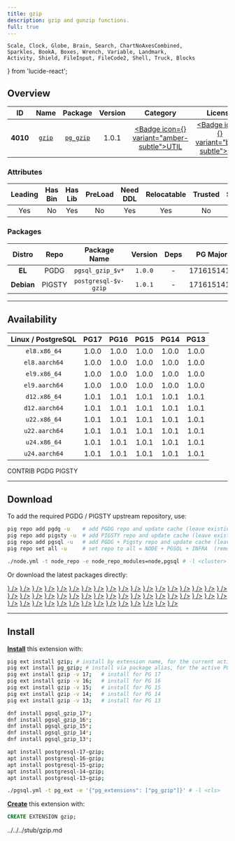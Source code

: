 ```yaml
---
title: gzip
description: gzip and gunzip functions.
full: true
---
```


    Scale, Clock, Globe, Brain, Search, ChartNoAxesCombined,
    Sparkles, BookA, Boxes, Wrench, Variable, Landmark,
    Activity, Shield, FileInput, FileCode2, Shell, Truck, Blocks
} from 'lucide-react';

## Overview

| <TooltipIconButton tooltip="Extension unique identifier" side="top">ID</TooltipIconButton> | <TooltipIconButton tooltip="Extension name" side="top">Name</TooltipIconButton> | <TooltipIconButton tooltip="Package name for installation" side="top">Package</TooltipIconButton> | <TooltipIconButton tooltip="Latest available extension version" side="top">Version</TooltipIconButton> | <TooltipIconButton tooltip="Extension category" side="top">Category</TooltipIconButton> | <TooltipIconButton tooltip="Open source license" side="top">License</TooltipIconButton> | <TooltipIconButton tooltip="Programming language" side="top">Lang</TooltipIconButton> |
|:--------:|:--------:|:----------:|:--------------:|:---------------------------------------:|:------------------------------------------------------:|:----:|
| **4010** | [`gzip`](https://github.com/pramsey/pgsql-gzip) | [`pg_gzip`](/ext/gzip) | 1.0.1 | <a href="/ext/util" className="no-underline"><Badge icon={<Wrench />} variant="amber-subtle">UTIL</Badge></a> | <a href="/ext/list/license#mit" className="no-underline"><Badge icon={<Scale />} variant="blue-subtle">MIT</Badge></a> | <a href="/ext/list/lang#c"><Badge icon={<FileCode2 />} variant="blue-subtle">C</Badge></a> |

### Attributes

| <TooltipIconButton tooltip="The Primary Leading extension in the Package" side="top">Leading</TooltipIconButton> | <TooltipIconButton tooltip="Contains binary utils" side="top">Has Bin</TooltipIconButton> | <TooltipIconButton tooltip="Contains .so shared library files" side="top">Has Lib</TooltipIconButton> | <TooltipIconButton tooltip="Requires preloading via shared_preload_libraries" side="top">PreLoad</TooltipIconButton> | <TooltipIconButton tooltip="Requires CREATE EXTENSION DDL command" side="top">Need DDL</TooltipIconButton> | <TooltipIconButton tooltip="Can be installed in any schema" side="top">Relocatable</TooltipIconButton> | <TooltipIconButton tooltip="Can be created by non-superuser" side="top">Trusted</TooltipIconButton> | <TooltipIconButton tooltip="Schemas used by this extension" side="top">Schemas</TooltipIconButton> |
|:-------:|:-------:|:-------:|:-------:|:--------:|:-----------:|:-------:|:-------:|
| Yes | No | Yes | No | Yes | Yes | No | - |

### Packages

| <TooltipIconButton tooltip="Linux distribution family, EL or Debian" side="top">Distro</TooltipIconButton> | <TooltipIconButton tooltip="Package repository" side="top">Repo</TooltipIconButton> | <TooltipIconButton tooltip="The RPM/DEB Package Name Pattern (replace $v with real pg major)" side="top">Package Name</TooltipIconButton> | <TooltipIconButton tooltip="Latest package version" side="top">Version</TooltipIconButton> | <TooltipIconButton tooltip="RPM/DEB Package dependencies" side="top">Deps</TooltipIconButton> | <TooltipIconButton tooltip="Available in these PostgreSQL Major Versions" side="top">PG Major</TooltipIconButton> |
|:----------:|:--------:|:------------------------:|:-----------:|:------------:|:------------------:|
|   **EL**   | <Badge variant="blue-subtle"><span className="font-bold">PGDG</span></Badge> | `pgsql_gzip_$v*` | `1.0.0` | - | <Badge variant="green-subtle">17</Badge><Badge variant="green-subtle">16</Badge><Badge variant="green-subtle">15</Badge><Badge variant="green-subtle">14</Badge><Badge variant="green-subtle">13</Badge> |
| **Debian** | <Badge variant="amber-subtle"><span className="font-bold">PIGSTY</span></Badge> | `postgresql-$v-gzip` | `1.0.1` | - | <Badge variant="green-subtle">17</Badge><Badge variant="green-subtle">16</Badge><Badge variant="green-subtle">15</Badge><Badge variant="green-subtle">14</Badge><Badge variant="green-subtle">13</Badge> |



------

## Availability

| <TooltipIconButton tooltip="Linux Distro Arch / PostgreSQL Major Version" side="top">Linux / PostgreSQL </TooltipIconButton> | **PG17** | **PG16** | **PG15** | **PG14** | **PG13** |
|:-----:|:-----:|:-----:|:-----:|:-----:|:-----:|
| `el8.x86_64` | <Badge variant="blue-subtle">1.0.0</Badge> | <Badge variant="blue-subtle">1.0.0</Badge> | <Badge variant="blue-subtle">1.0.0</Badge> | <Badge variant="blue-subtle">1.0.0</Badge> | <Badge variant="blue-subtle">1.0.0</Badge> |
| `el8.aarch64` | <Badge variant="amber-subtle">1.0.0</Badge> | <Badge variant="amber-subtle">1.0.0</Badge> | <Badge variant="amber-subtle">1.0.0</Badge> | <Badge variant="amber-subtle">1.0.0</Badge> | <Badge variant="amber-subtle">1.0.0</Badge> |
| `el9.x86_64` | <Badge variant="blue-subtle">1.0.0</Badge> | <Badge variant="blue-subtle">1.0.0</Badge> | <Badge variant="blue-subtle">1.0.0</Badge> | <Badge variant="blue-subtle">1.0.0</Badge> | <Badge variant="blue-subtle">1.0.0</Badge> |
| `el9.aarch64` | <Badge variant="amber-subtle">1.0.0</Badge> | <Badge variant="amber-subtle">1.0.0</Badge> | <Badge variant="amber-subtle">1.0.0</Badge> | <Badge variant="amber-subtle">1.0.0</Badge> | <Badge variant="amber-subtle">1.0.0</Badge> |
| `d12.x86_64` | <Badge variant="amber-subtle">1.0.1</Badge> | <Badge variant="amber-subtle">1.0.1</Badge> | <Badge variant="amber-subtle">1.0.1</Badge> | <Badge variant="amber-subtle">1.0.1</Badge> | <Badge variant="amber-subtle">1.0.1</Badge> |
| `d12.aarch64` | <Badge variant="amber-subtle">1.0.1</Badge> | <Badge variant="amber-subtle">1.0.1</Badge> | <Badge variant="amber-subtle">1.0.1</Badge> | <Badge variant="amber-subtle">1.0.1</Badge> | <Badge variant="amber-subtle">1.0.1</Badge> |
| `u22.x86_64` | <Badge variant="amber-subtle">1.0.1</Badge> | <Badge variant="amber-subtle">1.0.1</Badge> | <Badge variant="amber-subtle">1.0.1</Badge> | <Badge variant="amber-subtle">1.0.1</Badge> | <Badge variant="amber-subtle">1.0.1</Badge> |
| `u22.aarch64` | <Badge variant="amber-subtle">1.0.1</Badge> | <Badge variant="amber-subtle">1.0.1</Badge> | <Badge variant="amber-subtle">1.0.1</Badge> | <Badge variant="amber-subtle">1.0.1</Badge> | <Badge variant="amber-subtle">1.0.1</Badge> |
| `u24.x86_64` | <Badge variant="amber-subtle">1.0.1</Badge> | <Badge variant="amber-subtle">1.0.1</Badge> | <Badge variant="amber-subtle">1.0.1</Badge> | <Badge variant="amber-subtle">1.0.1</Badge> | <Badge variant="amber-subtle">1.0.1</Badge> |
| `u24.aarch64` | <Badge variant="amber-subtle">1.0.1</Badge> | <Badge variant="amber-subtle">1.0.1</Badge> | <Badge variant="amber-subtle">1.0.1</Badge> | <Badge variant="amber-subtle">1.0.1</Badge> | <Badge variant="amber-subtle">1.0.1</Badge> |

<Badge variant="green-subtle"><span className="font-black">CONTRIB</span></Badge> <Badge variant="blue-subtle"><span className="font-black">PGDG</span></Badge> <Badge variant="amber-subtle"><span className="font-black">PIGSTY</span></Badge>

------

## Download

To add the required PGDG / PIGSTY upstream repository, use:

```bash tab="pig"
pig repo add pgdg -u    # add PGDG repo and update cache (leave existing repos)
pig repo add pigsty -u  # add PIGSTY repo and update cache (leave existing repos)
pig repo add pgsql -u   # add PGDG + Pigsty repo and update cache (leave existing repos)
pig repo set all -u     # set repo to all = NODE + PGSQL + INFRA  (remove existing repos)
```
```bash tab="pigsty"
./node.yml -t node_repo -e node_repo_modules=node,pgsql # -l <cluster>
```

Or download the latest packages directly:

<Files>
    <Folder name="el8.x86_64">
        <a href="https://download.postgresql.org/pub/repos/yum/17/redhat/rhel-8-x86_64/pgsql_gzip_17-1.0.0-3PGDG.rhel8.x86_64.rpm"><File name="pgsql_gzip_17-1.0.0-3PGDG.rhel8.x86_64.rpm" icon={<Package className="text-emerald-500" />} /></a>
        <a href="https://download.postgresql.org/pub/repos/yum/16/redhat/rhel-8-x86_64/pgsql_gzip_16-1.0.0-2PGDG.rhel8.x86_64.rpm"><File name="pgsql_gzip_16-1.0.0-2PGDG.rhel8.x86_64.rpm" icon={<Package className="text-emerald-500" />} /></a>
        <a href="https://download.postgresql.org/pub/repos/yum/15/redhat/rhel-8-x86_64/pgsql_gzip_15-1.0.0-2PGDG.rhel8.x86_64.rpm"><File name="pgsql_gzip_15-1.0.0-2PGDG.rhel8.x86_64.rpm" icon={<Package className="text-emerald-500" />} /></a>
        <a href="https://download.postgresql.org/pub/repos/yum/14/redhat/rhel-8-x86_64/pgsql_gzip_14-1.0.0-2PGDG.rhel8.x86_64.rpm"><File name="pgsql_gzip_14-1.0.0-2PGDG.rhel8.x86_64.rpm" icon={<Package className="text-emerald-500" />} /></a>
        <a href="https://download.postgresql.org/pub/repos/yum/13/redhat/rhel-8-x86_64/pgsql_gzip_13-1.0.0-2PGDG.rhel8.x86_64.rpm"><File name="pgsql_gzip_13-1.0.0-2PGDG.rhel8.x86_64.rpm" icon={<Package className="text-emerald-500" />} /></a>
    </Folder>
    <Folder name="el8.aarch64">
        <a href="https://repo.pigsty.io/yum/pgsql/el8.aarch64/pgsql_gzip_17-1.0.0-9PIGSTY.el8.aarch64.rpm"><File name="pgsql_gzip_17-1.0.0-9PIGSTY.el8.aarch64.rpm" icon={<Package className="text-orange-500" />} /></a>
        <a href="https://repo.pigsty.io/yum/pgsql/el8.aarch64/pgsql_gzip_16-1.0.0-9PIGSTY.el8.aarch64.rpm"><File name="pgsql_gzip_16-1.0.0-9PIGSTY.el8.aarch64.rpm" icon={<Package className="text-orange-500" />} /></a>
        <a href="https://repo.pigsty.io/yum/pgsql/el8.aarch64/pgsql_gzip_15-1.0.0-9PIGSTY.el8.aarch64.rpm"><File name="pgsql_gzip_15-1.0.0-9PIGSTY.el8.aarch64.rpm" icon={<Package className="text-orange-500" />} /></a>
        <a href="https://repo.pigsty.io/yum/pgsql/el8.aarch64/pgsql_gzip_14-1.0.0-9PIGSTY.el8.aarch64.rpm"><File name="pgsql_gzip_14-1.0.0-9PIGSTY.el8.aarch64.rpm" icon={<Package className="text-orange-500" />} /></a>
        <a href="https://repo.pigsty.io/yum/pgsql/el8.aarch64/pgsql_gzip_13-1.0.0-9PIGSTY.el8.aarch64.rpm"><File name="pgsql_gzip_13-1.0.0-9PIGSTY.el8.aarch64.rpm" icon={<Package className="text-orange-500" />} /></a>
    </Folder>
    <Folder name="el9.x86_64">
        <a href="https://download.postgresql.org/pub/repos/yum/17/redhat/rhel-9-x86_64/pgsql_gzip_17-1.0.0-3PGDG.rhel9.x86_64.rpm"><File name="pgsql_gzip_17-1.0.0-3PGDG.rhel9.x86_64.rpm" icon={<Package className="text-emerald-500" />} /></a>
        <a href="https://download.postgresql.org/pub/repos/yum/16/redhat/rhel-9-x86_64/pgsql_gzip_16-1.0.0-2PGDG.rhel9.x86_64.rpm"><File name="pgsql_gzip_16-1.0.0-2PGDG.rhel9.x86_64.rpm" icon={<Package className="text-emerald-500" />} /></a>
        <a href="https://download.postgresql.org/pub/repos/yum/15/redhat/rhel-9-x86_64/pgsql_gzip_15-1.0.0-2PGDG.rhel9.x86_64.rpm"><File name="pgsql_gzip_15-1.0.0-2PGDG.rhel9.x86_64.rpm" icon={<Package className="text-emerald-500" />} /></a>
        <a href="https://download.postgresql.org/pub/repos/yum/14/redhat/rhel-9-x86_64/pgsql_gzip_14-1.0.0-2PGDG.rhel9.x86_64.rpm"><File name="pgsql_gzip_14-1.0.0-2PGDG.rhel9.x86_64.rpm" icon={<Package className="text-emerald-500" />} /></a>
        <a href="https://download.postgresql.org/pub/repos/yum/13/redhat/rhel-9-x86_64/pgsql_gzip_13-1.0.0-2PGDG.rhel9.x86_64.rpm"><File name="pgsql_gzip_13-1.0.0-2PGDG.rhel9.x86_64.rpm" icon={<Package className="text-emerald-500" />} /></a>
    </Folder>
    <Folder name="el9.aarch64">
        <a href="https://repo.pigsty.io/yum/pgsql/el9.aarch64/pgsql_gzip_17-1.0.0-4PIGSTY.el9.aarch64.rpm"><File name="pgsql_gzip_17-1.0.0-4PIGSTY.el9.aarch64.rpm" icon={<Package className="text-orange-500" />} /></a>
        <a href="https://repo.pigsty.io/yum/pgsql/el9.aarch64/pgsql_gzip_16-1.0.0-4PIGSTY.el9.aarch64.rpm"><File name="pgsql_gzip_16-1.0.0-4PIGSTY.el9.aarch64.rpm" icon={<Package className="text-orange-500" />} /></a>
        <a href="https://repo.pigsty.io/yum/pgsql/el9.aarch64/pgsql_gzip_15-1.0.0-4PIGSTY.el9.aarch64.rpm"><File name="pgsql_gzip_15-1.0.0-4PIGSTY.el9.aarch64.rpm" icon={<Package className="text-orange-500" />} /></a>
        <a href="https://repo.pigsty.io/yum/pgsql/el9.aarch64/pgsql_gzip_14-1.0.0-4PIGSTY.el9.aarch64.rpm"><File name="pgsql_gzip_14-1.0.0-4PIGSTY.el9.aarch64.rpm" icon={<Package className="text-orange-500" />} /></a>
        <a href="https://repo.pigsty.io/yum/pgsql/el9.aarch64/pgsql_gzip_13-1.0.0-4PIGSTY.el9.aarch64.rpm"><File name="pgsql_gzip_13-1.0.0-4PIGSTY.el9.aarch64.rpm" icon={<Package className="text-orange-500" />} /></a>
    </Folder>
    <Folder name="d12.x86_64">
        <a href="https://repo.pigsty.io/apt/pgsql/bookworm/pool/main/p/pgsql-gzip/postgresql-17-gzip_1.0.1-1PIGSTY~bookworm_amd64.deb"><File name="postgresql-17-gzip_1.0.1-1PIGSTY~bookworm_amd64.deb" icon={<Box className="text-emerald-500" />} /></a>
        <a href="https://repo.pigsty.io/apt/pgsql/bookworm/pool/main/p/pgsql-gzip/postgresql-16-gzip_1.0.1-1PIGSTY~bookworm_amd64.deb"><File name="postgresql-16-gzip_1.0.1-1PIGSTY~bookworm_amd64.deb" icon={<Box className="text-emerald-500" />} /></a>
        <a href="https://repo.pigsty.io/apt/pgsql/bookworm/pool/main/p/pgsql-gzip/postgresql-15-gzip_1.0.1-1PIGSTY~bookworm_amd64.deb"><File name="postgresql-15-gzip_1.0.1-1PIGSTY~bookworm_amd64.deb" icon={<Box className="text-emerald-500" />} /></a>
        <a href="https://repo.pigsty.io/apt/pgsql/bookworm/pool/main/p/pgsql-gzip/postgresql-14-gzip_1.0.1-1PIGSTY~bookworm_amd64.deb"><File name="postgresql-14-gzip_1.0.1-1PIGSTY~bookworm_amd64.deb" icon={<Box className="text-emerald-500" />} /></a>
        <a href="https://repo.pigsty.io/apt/pgsql/bookworm/pool/main/p/pgsql-gzip/postgresql-13-gzip_1.0.1-1PIGSTY~bookworm_amd64.deb"><File name="postgresql-13-gzip_1.0.1-1PIGSTY~bookworm_amd64.deb" icon={<Box className="text-emerald-500" />} /></a>
    </Folder>
    <Folder name="d12.aarch64">
        <a href="https://repo.pigsty.io/apt/pgsql/bookworm/pool/main/p/pgsql-gzip/postgresql-17-gzip_1.0.1-1PIGSTY~bookworm_arm64.deb"><File name="postgresql-17-gzip_1.0.1-1PIGSTY~bookworm_arm64.deb" icon={<Box className="text-orange-500" />} /></a>
        <a href="https://repo.pigsty.io/apt/pgsql/bookworm/pool/main/p/pgsql-gzip/postgresql-16-gzip_1.0.1-1PIGSTY~bookworm_arm64.deb"><File name="postgresql-16-gzip_1.0.1-1PIGSTY~bookworm_arm64.deb" icon={<Box className="text-orange-500" />} /></a>
        <a href="https://repo.pigsty.io/apt/pgsql/bookworm/pool/main/p/pgsql-gzip/postgresql-15-gzip_1.0.1-1PIGSTY~bookworm_arm64.deb"><File name="postgresql-15-gzip_1.0.1-1PIGSTY~bookworm_arm64.deb" icon={<Box className="text-orange-500" />} /></a>
        <a href="https://repo.pigsty.io/apt/pgsql/bookworm/pool/main/p/pgsql-gzip/postgresql-14-gzip_1.0.1-1PIGSTY~bookworm_arm64.deb"><File name="postgresql-14-gzip_1.0.1-1PIGSTY~bookworm_arm64.deb" icon={<Box className="text-orange-500" />} /></a>
        <a href="https://repo.pigsty.io/apt/pgsql/bookworm/pool/main/p/pgsql-gzip/postgresql-13-gzip_1.0.1-1PIGSTY~bookworm_arm64.deb"><File name="postgresql-13-gzip_1.0.1-1PIGSTY~bookworm_arm64.deb" icon={<Box className="text-orange-500" />} /></a>
    </Folder>
    <Folder name="u22.x86_64">
        <a href="https://repo.pigsty.io/apt/pgsql/jammy/pool/main/p/pgsql-gzip/postgresql-17-gzip_1.0.1-1PIGSTY~jammy_amd64.deb"><File name="postgresql-17-gzip_1.0.1-1PIGSTY~jammy_amd64.deb" icon={<Box className="text-emerald-500" />} /></a>
        <a href="https://repo.pigsty.io/apt/pgsql/jammy/pool/main/p/pgsql-gzip/postgresql-16-gzip_1.0.1-1PIGSTY~jammy_amd64.deb"><File name="postgresql-16-gzip_1.0.1-1PIGSTY~jammy_amd64.deb" icon={<Box className="text-emerald-500" />} /></a>
        <a href="https://repo.pigsty.io/apt/pgsql/jammy/pool/main/p/pgsql-gzip/postgresql-15-gzip_1.0.1-1PIGSTY~jammy_amd64.deb"><File name="postgresql-15-gzip_1.0.1-1PIGSTY~jammy_amd64.deb" icon={<Box className="text-emerald-500" />} /></a>
        <a href="https://repo.pigsty.io/apt/pgsql/jammy/pool/main/p/pgsql-gzip/postgresql-14-gzip_1.0.1-1PIGSTY~jammy_amd64.deb"><File name="postgresql-14-gzip_1.0.1-1PIGSTY~jammy_amd64.deb" icon={<Box className="text-emerald-500" />} /></a>
        <a href="https://repo.pigsty.io/apt/pgsql/jammy/pool/main/p/pgsql-gzip/postgresql-13-gzip_1.0.1-1PIGSTY~jammy_amd64.deb"><File name="postgresql-13-gzip_1.0.1-1PIGSTY~jammy_amd64.deb" icon={<Box className="text-emerald-500" />} /></a>
    </Folder>
    <Folder name="u22.aarch64">
        <a href="https://repo.pigsty.io/apt/pgsql/jammy/pool/main/p/pgsql-gzip/postgresql-17-gzip_1.0.1-1PIGSTY~jammy_arm64.deb"><File name="postgresql-17-gzip_1.0.1-1PIGSTY~jammy_arm64.deb" icon={<Box className="text-orange-500" />} /></a>
        <a href="https://repo.pigsty.io/apt/pgsql/jammy/pool/main/p/pgsql-gzip/postgresql-16-gzip_1.0.1-1PIGSTY~jammy_arm64.deb"><File name="postgresql-16-gzip_1.0.1-1PIGSTY~jammy_arm64.deb" icon={<Box className="text-orange-500" />} /></a>
        <a href="https://repo.pigsty.io/apt/pgsql/jammy/pool/main/p/pgsql-gzip/postgresql-15-gzip_1.0.1-1PIGSTY~jammy_arm64.deb"><File name="postgresql-15-gzip_1.0.1-1PIGSTY~jammy_arm64.deb" icon={<Box className="text-orange-500" />} /></a>
        <a href="https://repo.pigsty.io/apt/pgsql/jammy/pool/main/p/pgsql-gzip/postgresql-14-gzip_1.0.1-1PIGSTY~jammy_arm64.deb"><File name="postgresql-14-gzip_1.0.1-1PIGSTY~jammy_arm64.deb" icon={<Box className="text-orange-500" />} /></a>
        <a href="https://repo.pigsty.io/apt/pgsql/jammy/pool/main/p/pgsql-gzip/postgresql-13-gzip_1.0.1-1PIGSTY~jammy_arm64.deb"><File name="postgresql-13-gzip_1.0.1-1PIGSTY~jammy_arm64.deb" icon={<Box className="text-orange-500" />} /></a>
    </Folder>
    <Folder name="u24.x86_64">
        <a href="https://repo.pigsty.io/apt/pgsql/noble/pool/main/p/pgsql-gzip/postgresql-17-gzip_1.0.1-1PIGSTY~noble_amd64.deb"><File name="postgresql-17-gzip_1.0.1-1PIGSTY~noble_amd64.deb" icon={<Box className="text-emerald-500" />} /></a>
        <a href="https://repo.pigsty.io/apt/pgsql/noble/pool/main/p/pgsql-gzip/postgresql-16-gzip_1.0.1-1PIGSTY~noble_amd64.deb"><File name="postgresql-16-gzip_1.0.1-1PIGSTY~noble_amd64.deb" icon={<Box className="text-emerald-500" />} /></a>
        <a href="https://repo.pigsty.io/apt/pgsql/noble/pool/main/p/pgsql-gzip/postgresql-15-gzip_1.0.1-1PIGSTY~noble_amd64.deb"><File name="postgresql-15-gzip_1.0.1-1PIGSTY~noble_amd64.deb" icon={<Box className="text-emerald-500" />} /></a>
        <a href="https://repo.pigsty.io/apt/pgsql/noble/pool/main/p/pgsql-gzip/postgresql-14-gzip_1.0.1-1PIGSTY~noble_amd64.deb"><File name="postgresql-14-gzip_1.0.1-1PIGSTY~noble_amd64.deb" icon={<Box className="text-emerald-500" />} /></a>
        <a href="https://repo.pigsty.io/apt/pgsql/noble/pool/main/p/pgsql-gzip/postgresql-13-gzip_1.0.1-1PIGSTY~noble_amd64.deb"><File name="postgresql-13-gzip_1.0.1-1PIGSTY~noble_amd64.deb" icon={<Box className="text-emerald-500" />} /></a>
    </Folder>
    <Folder name="u24.aarch64">
        <a href="https://repo.pigsty.io/apt/pgsql/noble/pool/main/p/pgsql-gzip/postgresql-17-gzip_1.0.1-1PIGSTY~noble_arm64.deb"><File name="postgresql-17-gzip_1.0.1-1PIGSTY~noble_arm64.deb" icon={<Box className="text-orange-500" />} /></a>
        <a href="https://repo.pigsty.io/apt/pgsql/noble/pool/main/p/pgsql-gzip/postgresql-16-gzip_1.0.1-1PIGSTY~noble_arm64.deb"><File name="postgresql-16-gzip_1.0.1-1PIGSTY~noble_arm64.deb" icon={<Box className="text-orange-500" />} /></a>
        <a href="https://repo.pigsty.io/apt/pgsql/noble/pool/main/p/pgsql-gzip/postgresql-15-gzip_1.0.1-1PIGSTY~noble_arm64.deb"><File name="postgresql-15-gzip_1.0.1-1PIGSTY~noble_arm64.deb" icon={<Box className="text-orange-500" />} /></a>
        <a href="https://repo.pigsty.io/apt/pgsql/noble/pool/main/p/pgsql-gzip/postgresql-14-gzip_1.0.1-1PIGSTY~noble_arm64.deb"><File name="postgresql-14-gzip_1.0.1-1PIGSTY~noble_arm64.deb" icon={<Box className="text-orange-500" />} /></a>
        <a href="https://repo.pigsty.io/apt/pgsql/noble/pool/main/p/pgsql-gzip/postgresql-13-gzip_1.0.1-1PIGSTY~noble_arm64.deb"><File name="postgresql-13-gzip_1.0.1-1PIGSTY~noble_arm64.deb" icon={<Box className="text-orange-500" />} /></a>
    </Folder>
</Files>

------

## Install

[**Install**](/docs/pgsql/ext/install) this extension with:

```bash tab="pig"
pig ext install gzip; # install by extension name, for the current active PG version
pig ext install pg_gzip; # install via package alias, for the active PG version
pig ext install gzip -v 17;   # install for PG 17
pig ext install gzip -v 16;   # install for PG 16
pig ext install gzip -v 15;   # install for PG 15
pig ext install gzip -v 14;   # install for PG 14
pig ext install gzip -v 13;   # install for PG 13
```
```bash tab="yum" 
dnf install pgsql_gzip_17*;
dnf install pgsql_gzip_16*;
dnf install pgsql_gzip_15*;
dnf install pgsql_gzip_14*;
dnf install pgsql_gzip_13*;
```
```bash tab="apt" 
apt install postgresql-17-gzip;
apt install postgresql-16-gzip;
apt install postgresql-15-gzip;
apt install postgresql-14-gzip;
apt install postgresql-13-gzip;
```
```bash tab="ansible"
./pgsql.yml -t pg_ext -e '{"pg_extensions": ["pg_gzip"]}' # -l <cls>
```

[**Create**](/docs/pgsql/ext/create) this extension with:

```sql
CREATE EXTENSION gzip;
```


<include>../../../stub/gzip.md</include>
